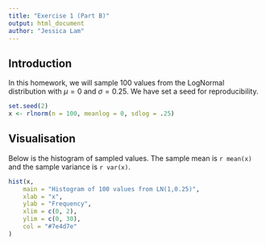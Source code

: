 ```yaml
---
title: "Exercise 1 (Part B)"
output: html_document
author: "Jessica Lam"
---
```


## Introduction

In this homework, we will sample 100 values from the LogNormal distribution with $\mu = 0$ and $\sigma = 0.25$. We have set a seed for reproducibility.

```r
set.seed(2)
x <- rlnorm(n = 100, meanlog = 0, sdlog = .25)
```

## Visualisation

Below is the histogram of sampled values. The sample mean is `r mean(x)` and the sample variance is `r var(x)`.

```r
hist(x,
    main = "Histogram of 100 values from LN(1,0.25)",
    xlab = "x",
    ylab = "Frequency",
    xlim = c(0, 2),
    ylim = c(0, 30),
    col = "#7e4d7e"
)
```
